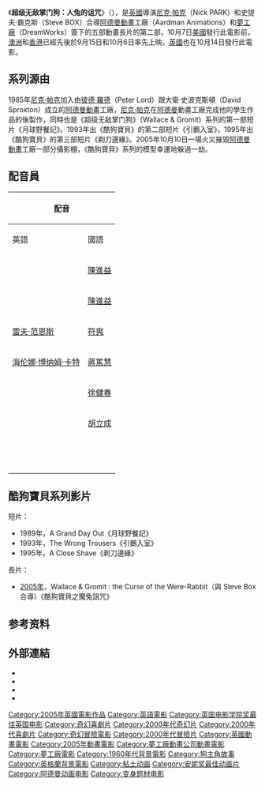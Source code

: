 {{noteTA
|G1=Movie
|G2=Show
|1=zh-hans:超级无敌掌门狗：人兔的诅咒;zh-hk:超級無敵掌門狗之世紀大騙兔;zh-tw:酷狗寶貝之魔兔詛咒;
|2=zh-hans:超级无敌掌门狗;zh-hk:超級無敵掌門狗;zh-tw:酷狗寶貝;
}}
{{Infobox film
| name        = 酷狗寶貝之魔兔詛咒
| original_name = {{lang|en|''Wallace & Gromit: The Curse of the Were-Rabbit''}}
| director    = [[Nick_Park|Nick Park]]<br />[[Steve_Box|Steve Box]]
| producer    = Nick Park<br />Claire Jennings<br />[[Peter_Lord|Peter Lord]]<br />[[Carla_Shelley|Carla Shelley]]<br />[[David_Sproxton|David Sproxton]]
| screenplay  = Steve Box<br />Nick Park<br />[[Bob_Baker_(scriptwriter)|Bob Baker]]<br />[[Mark_Burton_(writer)|Mark Burton]]
| based on    = {{Based on|''[[Wallace_and_Gromit|Wallace and Gromit]]''|Nick Park}}
| starring    = [[Peter_Sallis|Peter Sallis]]<br />[[Ralph_Fiennes|Ralph Fiennes]]<br />[[Helena_Bonham_Carter|Helena Bonham Carter]]<br />[[Peter_Kay|Peter Kay]]<br />[[Nicholas_Smith_(actor)|Nicholas Smith]]<br />[[Liz_Smith_(actress)|Liz Smith]]
| music       = [[Julian_Nott|Julian Nott]] <!-- Just the original music composer -->
| cinematography = [[Dave_Alex_Riddett|David Alex Riddett]]<br>Tristan Oliver
| editing     = David McCormick<br />Gregory Perler
| studio      = [[Aardman_Animations|Aardman Animations]]<ref name="AFI">{{cite web|title=Wallace & Gromit in the Curse of the Were-Rabbit|url=http://www.afi.com/members/catalog/DetailView.aspx?s=&Movie=63658|publisher=American Film Institute|accessdate=27 January 2017|archive-url=https://web.archive.org/web/20170708155207/http://www.afi.com/members//catalog/DetailView.aspx?s=&Movie=63658|archive-date=2017-07-08|dead-url=yes}}</ref><ref name="VarietyReview">{{cite news|last1=Felperin|first1=Leslie|title=Review: 'Wallace & Gromit: The Curse of the Were-Rabbit'|url=https://variety.com/2005/film/awards/wallace-gromit-the-curse-of-the-were-rabbit-1200523132/|accessdate=27 January 2017|work=Variety|date=16 September 2005}}</ref><br>[[DreamWorks_Animation|DreamWorks Animation]]
| distributor = [[DreamWorks_Pictures|DreamWorks Pictures]]{{ref|1|1}} <small>(United States)</small><br>[[United_International_Pictures|United International Pictures]] <small>(United Kingdom)</small><ref name=bbfc>{{cite web|title=Wallace & Gromit in the Curse of the Were-Rabbit|url=http://www.bbfc.co.uk/releases/wallace-gromit-curse-were-rabbit-3|publisher=British Board of Film Classification|accessdate=23 December 2013}}</ref>
| released    = {{Film date|2005|9|4|[[Sydney|Sydney]]|2005|10|7|United States|2005|10|14|United Kingdom|df=y|ref1=<ref name=BBCSydneyPremiere />}}
| runtime     = 85 minutes<ref name=bbfc />
| country     = United Kingdom
| language    = English
| budget      = $30 million
| gross       = $192.6 million
| cn_name = 超级无敌掌门狗：人兔的诅咒
| hk_name = 超級無敵掌門狗之世紀大騙兔
| tw_name = 酷狗寶貝之魔兔詛咒
}}
《'''超级无敌掌门狗：人兔的诅咒'''》（{{lang-en|''Wallace & Gromit: The Curse of the Were-Rabbit''}}），是[[英國|英國]]導演[[尼克·帕克|尼克·帕克]]（Nick PARK）和史提夫·霸克斯（Steve BOX）合導[[阿德曼動畫|阿德曼動畫]]工廠（Aardman Animations）和[[夢工廠|夢工廠]]（DreamWorks）簽下的五部動畫長片的第二部，10月7日[[美國|美國]]發行此電影前，[[澳洲|澳洲]]和[[香港|香港]]已經先後於9月15日和10月6日率先上映。[[英國|英國]]也在10月14日發行此電影。

== 系列源由 ==
1985年[[尼克·帕克|尼克·帕克]]加入由[[彼德·羅德|彼德·羅德]]（Peter Lord）跟大衛·史波克斯頓（David Sproxton）成立的[[阿德曼動畫|阿德曼動畫]]工廠，[[尼克·帕克|尼克·帕克]]在[[阿德曼|阿德曼]]動畫工廠完成他的學生作品的後製作，同時也是《超级无敌掌门狗》（Wallace & Gromit）系列的第一部短片《月球野餐記》。1993年出《酷狗寶貝》的第二部短片《引鵝入室》，1995年出《酷狗寶貝》的第三部短片《剃刀邊緣》。2005年10月10日一場火災摧毀[[阿德曼動畫|阿德曼動畫]]工廠一部分攝影棚，《酷狗寶貝》系列的模型幸運地躲過一劫。

== 配音員 ==
{| class="wikitable"
!colspan=2|配音
!rowspan=2|角色
|-
!英語
!國語
|-
|{{link-en|彼德·沙利斯|Peter_Sallis}}
|[[陳進益|陳進益]]
|华力士（Wallace）
|-
|{{link-en|彼德·沙利斯|Peter_Sallis}}
|[[陳進益|陳進益]]
|哈奇（Hutch）
|-
|[[雷夫·范恩斯|雷夫·范恩斯]]
|[[符爽|符爽]]
|維特（Lord Victor Quartermaine）
|-
|[[海伦娜·博纳姆·卡特|海伦娜·博纳姆·卡特]]
|[[蔣篤慧|蔣篤慧]]
|達格格小姐（Lady Campanula "Totty" Tottington）
|-
|{{link-en|彼德·凱|Peter_Kay}}
|[[徐健春|徐健春]]
|警察（Police Constable Albert Mackintosh）
|-
|{{link-en|尼克拉斯·史密斯|Nicholas_Smith_(actor)}}
|[[胡立成|胡立成]]
|牧師（Reverend Clement Hedges）
|-
|{{link-en|迪肯·艾許沃斯|Dicken_Ashworth}}<br />{{link-en|莉茲·史密斯|Liz_Smith_(actress)}}
|
|穆奇夫婦（Mr. and Mrs. Mulch）
|-
|{{link-en|愛德華·凱爾斯|Edward_Kelsey}}
|
|葛勞巴格先生（Mr. Growbag）
|-
|{{link-en|潔拉蒂琳·馬克依文|Geraldine_McEwan}}
|
|特里普小姐（Miss Thripp）
|}

== 酷狗寶貝系列影片 ==
短片：
* 1989年，A Grand Day Out《月球野餐記》
* 1993年，The Wrong Trousers《引鵝入室》
* 1995年，A Close Shave《剃刀邊緣》
長片：
* [[2005年电影|2005年]]，Wallace & Gromit : the Curse of the Were-Rabbit（與 Steve Box 合導）《酷狗寶貝之魔兔詛咒》

==参考资料==
{{reflist}}

==外部連結==
*{{imdb title|0312004|超級無敵掌門狗之世紀大騙兔}}
*{{douban|title=超級無敵掌門狗之世紀大騙兔}}
* {{rotten-tomatoes|wallace_and_gromit_curse_of_the_wererabbit}}
* {{metacritic film|wallace-gromit-the-curse-of-the-were-rabbit}}

{{夢工廠動畫電影}}
{{英国电影学院奖最佳英国电影}}
{{奥斯卡最佳动画长片}}
{{美國監製公會獎最佳動畫長片}}
{{安妮獎最佳動畫長片}}
{{洛杉矶影评人协会奖最佳动画片}}
{{Authority control}}
{{DEFAULTSORT:Wallace & Gromit 2}}
[[Category:2005年英國電影作品|Category:2005年英國電影作品]]
[[Category:英語電影|Category:英語電影]]
[[Category:英国电影学院奖最佳英国电影|Category:英国电影学院奖最佳英国电影]]
[[Category:奇幻喜劇片|Category:奇幻喜劇片]]
[[Category:2000年代奇幻片|Category:2000年代奇幻片]]
[[Category:2000年代喜劇片|Category:2000年代喜劇片]]
[[Category:奇幻冒險電影|Category:奇幻冒險電影]]
[[Category:2000年代冒險片|Category:2000年代冒險片]]
[[Category:英國動畫電影|Category:英國動畫電影]]
[[Category:2005年動畫電影|Category:2005年動畫電影]]
[[Category:夢工廠動畫公司動畫電影|Category:夢工廠動畫公司動畫電影]]
[[Category:夢工廠電影|Category:夢工廠電影]]
[[Category:1960年代背景電影|Category:1960年代背景電影]]
[[Category:狗主角故事|Category:狗主角故事]]
[[Category:英格蘭背景電影|Category:英格蘭背景電影]]
[[Category:粘土动画|Category:粘土动画]]
[[Category:安妮奖最佳动画片|Category:安妮奖最佳动画片]]
[[Category:阿德曼动画电影|Category:阿德曼动画电影]]
[[Category:变身题材电影|Category:变身题材电影]]